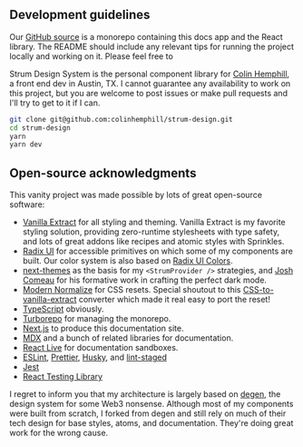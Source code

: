 <PageTitle
  title="Development"
  description="Open-source guidelines and acknowledgments"
/>

## Development guidelines

Our [GitHub source](https://github.com/colinhemphill/strum-design) is a monorepo containing this docs app and the React library. The README should include any relevant tips for running the project locally and working on it. Please feel free to

Strum Design System is the personal component library for <a href="https://colinhemphill.com">Colin Hemphill</a>, a front end dev in Austin, TX. I cannot guarantee any availability to work on this project, but you are welcome to post issues or make pull requests and I'll try to get to it if I can.

```bash
git clone git@github.com:colinhemphill/strum-design.git
cd strum-design
yarn
yarn dev
```

## Open-source acknowledgments

This vanity project was made possible by lots of great open-source software:

- [Vanilla Extract](https://vanilla-extract.style/) for all styling and theming. Vanilla Extract is my favorite styling solution, providing zero-runtime stylesheets with type safety, and lots of great addons like recipes and atomic styles with Sprinkles.
- [Radix UI](https://www.radix-ui.com/) for accessible primitives on which some of my components are built. Our color system is also based on [Radix UI Colors](https://www.radix-ui.com/colors).
- [next-themes](https://github.com/pacocoursey/next-themes) as the basis for my `<StrumProvider />` strategies, and [Josh Comeau](https://www.joshwcomeau.com/react/dark-mode/) for his formative work in crafting the perfect dark mode.
- [Modern Normalize](https://github.com/sindresorhus/modern-normalize) for CSS resets. Special shoutout to this [CSS-to-vanilla-extract](https://github.com/activeguild/css-to-vanilla-extract) converter which made it real easy to port the reset!
- [TypeScript](https://www.typescriptlang.org/) obviously.
- [Turborepo](https://turborepo.org/) for managing the monorepo.
- [Next.js](https://nextjs.org/) to produce this documentation site.
- [MDX](https://mdxjs.com/) and a bunch of related libraries for documentation.
- [React Live](https://github.com/FormidableLabs/react-live) for documentation sandboxes.
- [ESLint](https://eslint.org/), [Prettier](https://prettier.io/), [Husky](https://typicode.github.io/husky/#/), and [lint-staged](https://github.com/okonet/lint-staged)
- [Jest](https://jestjs.io/)
- [React Testing Library](https://testing-library.com/docs/react-testing-library/intro/)

I regret to inform you that my architecture is largely based on [degen](https://degen-xyz.vercel.app/), the design system for some Web3 nonsense. Although most of my components were built from scratch, I forked from degen and still rely on much of their tech design for base styles, atoms, and documentation. They're doing great work for the wrong cause.
